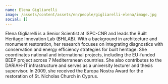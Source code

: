 ```yaml
---
name: Elena Gigliarelli
image: /assets/content/assets/en/people/gigliarelli-elena/image.jpg
social: []
---
```

Elena Gigliarelli is a Senior Scientist at ISPC-CNR and leads the Built Heritage Innovation Lab (BHiLAB). With a background in architecture and monument restoration, her research focuses on integrating diagnostics with conservation and energy efficiency strategies for built heritage. She coordinates national and international projects, including the EU-funded BEEP project across 7 Mediterranean countries. She also contributes to the DARIAH-IT infrastructure and serves as a university lecturer and thesis supervisor. In 2009, she received the Europa Nostra Award for the restoration of St. Nicholas Church in Cyprus.
